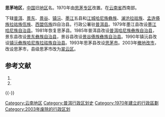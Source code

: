 '''思茅地区'''，[[中华人民共和国|中国]]旧[[地区行政公署|地区]]名。1970年由[[思茅专区|思茅专区]]改置。在[[云南省|云南省]]西南部。

下辖[[普洱县|普洱]]、[[景东县|景东]]、[[景谷县|景谷]]、[[镇沅县|镇沅]]、[[墨江县|墨江]]五县和[[江城哈尼族彝族自治县|江城哈尼族彝族]]、[[澜沧拉祜族自治县|澜沧拉祜族]]、[[孟连傣族拉祜族佤族自治县|孟连傣族拉祜族佤族]]、[[西盟佤族自治县|西盟佤族]]四自治县。行政公署驻[[普洱县|普洱县]]。1979年墨江县改设[[墨江哈尼族自治县|墨江哈尼族自治县]]。1981年恢复思茅县。1985年普洱县改设[[普洱哈尼族彝族自治县|普洱哈尼族彝族自治县]]，景东县改设[[景东彝族自治县|景东彝族自治县]]，景谷县改设[[景谷傣族彝族自治县|景谷傣族彝族自治县]]。1990年镇沅县改设[[镇沅彝族哈尼族拉祜族自治县|镇沅彝族哈尼族拉祜族自治县]]。1993年思茅县改设[[思茅市|思茅市]]。2003年[[撤地改市|撤地改市]]，改设思茅市，县级思茅市改为[[翠云区|翠云区]]。

== 参考文献 ==
{{Wikisource|国务院关于同意云南省撤销思茅地区设立地级思茅市的批复}}
# {{Cite book | author = 戴均良等 | title = 《中国古今地名大词典》 | location = 上海 | publisher = 上海辞书出版社 | date = 2005 | language = zh-hans }}
# {{Cite book | author = 史为乐 | title = 《中华人民共和国政区沿革（1949-2002）》 | location = 北京 | publisher = 人民出版社 | date = 2006 | language = zh-hans }}
{{reflist}}
{{-}}
{{中华人民共和国行政区划小作品}}
[[Category:云南地区|Category:云南地区]]
[[Category:普洱行政区划史|Category:普洱行政区划史]]
[[Category:1970年建立的行政區劃|Category:1970年建立的行政區劃]]
[[Category:2003年废除的行政区划|Category:2003年废除的行政区划]]